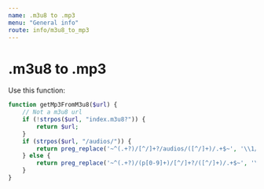 ```yaml
---
name: .m3u8 to .mp3
menu: "General info"
route: info/m3u8_to_mp3
---
```


# .m3u8 to .mp3

Use this function:

```php
function getMp3FromM3u8($url) {
    // Not a m3u8 url
    if (!strpos($url, "index.m3u8?")) {
        return $url;
    }
    if (strpos($url, "/audios/")) {
        return preg_replace('~^(.+?)/[^/]+?/audios/([^/]+)/.+$~', '\\1/audios/\\2.mp3', $url);
    } else {
        return preg_replace('~^(.+?)/(p[0-9]+)/[^/]+?/([^/]+)/.+$~', '\\1/\\2/\\3.mp3', $url);
    }
}
```